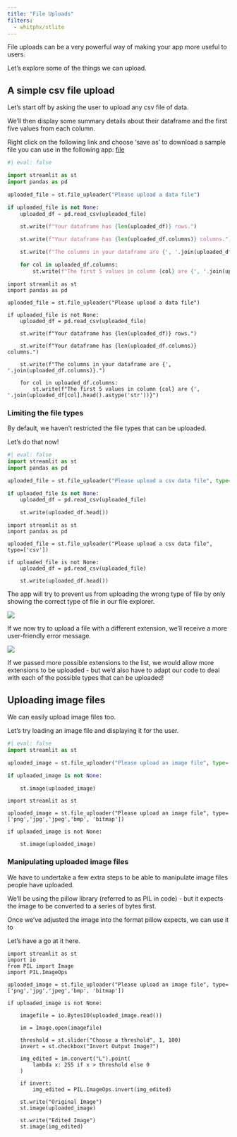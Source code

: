 ```yaml
---
title: "File Uploads"
filters:
  - whitphx/stlite
---
```


File uploads can be a very powerful way of making your app more useful to users.

Let's explore some of the things we can upload.

## A simple csv file upload

Let's start off by asking the user to upload any csv file of data.

We'll then display some summary details about their dataframe and the first five values from each column.

Right click on the following link and choose 'save as' to download a sample file you can use in the following app: [file](https://raw.githubusercontent.com/hsma-programme/h6_4b_log_reg_titanic/main/4b_log_reg_titanic/data/processed_data.csv)

```python
#| eval: false

import streamlit as st
import pandas as pd

uploaded_file = st.file_uploader("Please upload a data file")

if uploaded_file is not None:
    uploaded_df = pd.read_csv(uploaded_file)

    st.write(f"Your dataframe has {len(uploaded_df)} rows.")

    st.write(f"Your dataframe has {len(uploaded_df.columns)} columns.")

    st.write(f"The columns in your dataframe are {', '.join(uploaded_df.columns)}.")

    for col in uploaded_df.columns:
        st.write(f"The first 5 values in column {col} are {', '.join(uploaded_df[col].head().astype('str'))}")
```

```stlite-python
import streamlit as st
import pandas as pd

uploaded_file = st.file_uploader("Please upload a data file")

if uploaded_file is not None:
    uploaded_df = pd.read_csv(uploaded_file)

    st.write(f"Your dataframe has {len(uploaded_df)} rows.")

    st.write(f"Your dataframe has {len(uploaded_df.columns)} columns.")

    st.write(f"The columns in your dataframe are {', '.join(uploaded_df.columns)}.")

    for col in uploaded_df.columns:
        st.write(f"The first 5 values in column {col} are {', '.join(uploaded_df[col].head().astype('str'))}")
```


### Limiting the file types

By default, we haven't restricted the file types that can be uploaded.

Let's do that now!

```python
#| eval: false
import streamlit as st
import pandas as pd

uploaded_file = st.file_uploader("Please upload a csv data file", type=['csv'])

if uploaded_file is not None:
    uploaded_df = pd.read_csv(uploaded_file)

    st.write(uploaded_df.head())
```

```stlite-python
import streamlit as st
import pandas as pd

uploaded_file = st.file_uploader("Please upload a csv data file", type=['csv'])

if uploaded_file is not None:
    uploaded_df = pd.read_csv(uploaded_file)

    st.write(uploaded_df.head())
```

The app will try to prevent us from uploading the wrong type of file by only showing the correct type of file in our file explorer.

![](assets/2024-08-09-15-55-05.png)

If we now try to upload a file with a different extension, we'll receive a more user-friendly error message.

![](assets/2024-08-09-15-54-23.png)

If we passed more possible extensions to the list, we would allow more extensions to be uploaded - but we'd also have to adapt our code to deal with each of the possible types that can be uploaded!

## Uploading image files

We can easily upload image files too.

Let's try loading an image file and displaying it for the user.

```python
#| eval: false
import streamlit as st

uploaded_image = st.file_uploader("Please upload an image file", type=['png','jpg','jpeg','bmp', 'bitmap'])

if uploaded_image is not None:

    st.image(uploaded_image)
```

```stlite-python
import streamlit as st

uploaded_image = st.file_uploader("Please upload an image file", type=['png','jpg','jpeg','bmp', 'bitmap'])

if uploaded_image is not None:

    st.image(uploaded_image)

```

### Manipulating uploaded image files

We have to undertake a few extra steps to be able to manipulate image files people have uploaded.

We'll be using the pillow library (referred to as PIL in code) - but it expects the image to be converted to a series of bytes first.

Once we've adjusted the image into the format pillow expects, we can use it to

Let's have a go at it here.

```stlite-python
import streamlit as st
import io
from PIL import Image
import PIL.ImageOps

uploaded_image = st.file_uploader("Please upload an image file", type=['png','jpg','jpeg','bmp', 'bitmap'])

if uploaded_image is not None:

    imagefile = io.BytesIO(uploaded_image.read())

    im = Image.open(imagefile)

    threshold = st.slider("Choose a threshold", 1, 100)
    invert = st.checkbox("Invert Output Image?")

    img_edited = im.convert("L").point(
        lambda x: 255 if x > threshold else 0
    )

    if invert:
        img_edited = PIL.ImageOps.invert(img_edited)

    st.write("Original Image")
    st.image(uploaded_image)

    st.write("Edited Image")
    st.image(img_edited)
```
